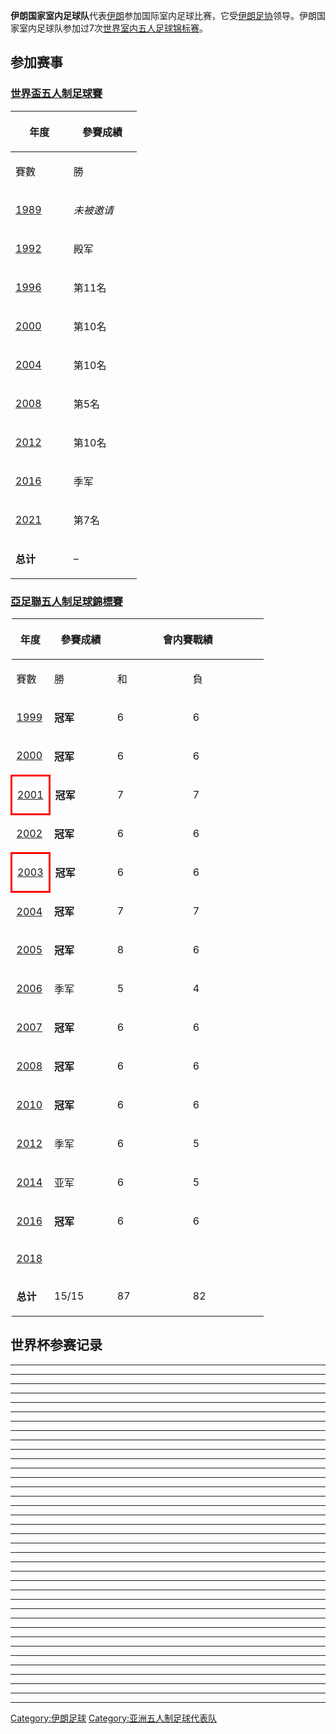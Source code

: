 {{Infobox national futsal team
| Name = 伊朗国家室内足球队
| Badge =  
| Badge_size = 150px
| FIFA Trigramme = IRN
| FIFA Rank = 6
|pattern_la1=|pattern_b1=_Iranhomenew|pattern_ra1=|
   leftarm1=FFFFFF|body1=FFFFFF|rightarm1=FFFFFF|shorts1=FFFFFF|socks1=FFFFFF|
   pattern_la2=|pattern_b2=_Iranawaynew|pattern_ra2=|
   leftarm2=db232b|body2=db232b|rightarm2=db232b|shorts2=db232b|socks2=db232b
| Association = [[伊朗足球协会|伊朗足球协会]]
| Confederation = [[亚足联|亚足联]] ([[亚洲|亚洲]]) 
| Coach = {{Flagicon|IRN}} Mohammad Nazemosharia
| Most caps = 
| Top scorer = 
| Captain = 
| First game = 
| Largest loss = {{futsal|Brazil}} 8–1 {{futsal-rt|Iran}}<br/>([[里约热内卢|里约热内卢]], [[巴西|巴西]]; 2000年10月6日)
| Largest win = {{futsal|Iran}} 36–0 {{futsal-rt|Singapore}}<br/>([[吉隆坡|吉隆坡]], [[马来西亚|马来西亚]]; 1999年3月7日)
| World cup apps = 7
| World cup first = 1992年
| World cup best = [[File:Med_3.png|15px]] 季军（[[2016年世界盃五人制足球賽|2016]]）
| Regional name = [[亚洲室内五人足球锦标赛|亚洲室内五人足球锦标赛]]
| Regional cup apps = 14
| Regional cup first = [[1999年世界室内五人足球锦标赛|1999]]
| Regional cup best = [[File:Med_1.png|15px]] 冠军, [[1999年世界室内五人足球锦标赛|1999]],
}}
'''伊朗国家室内足球队'''代表[[伊朗|伊朗]]参加国际室内足球比赛，它受[[伊朗足协|伊朗足协]]领导。伊朗国家室内足球队参加过7次[[世界室内五人足球锦标赛|世界室内五人足球锦标赛]]。

== 参加赛事 ==

=== [[世界盃五人制足球賽|世界盃五人制足球賽]] ===
{| class="wikitable" style="text-align: center"
|-
!rowspan="2" width="15%" | 年度
!rowspan="2" width="25%" | 參賽成績
|-
!width="10%" | 賽數
!width="10%" | 勝
!width="10%" | 和
!width="10%" | 負
!width="10%" | 得球
!width="10%" | 失球
|-
|[[1989年世界五人制足球錦標賽|1989]]||''未被邀请''||– || – || – || – || – || –
|-bgcolor=#9acdff
|{{flagicon|HKG|1910}} [[1992年世界五人制足球錦標賽|1992]] ||殿军||8||5||0||3||36||30
|-
|{{flagicon|ESP}} [[1996年世界五人制足球錦標賽|1996]] ||第11名||3||1||0||2||12||13
|-
|{{flagicon|GUA}} [[2000年世界五人制足球錦標賽|2000]] ||第10名||3||1||0||2||6||9
|-
|{{flagicon|TPE}} [[2004年世界五人制足球錦標賽|2004]] ||第10名||3||1||0||2||9||13
|-
|{{flagicon|BRA}} [[2008年世界盃五人制足球賽|2008]] ||第5名||7||4||2||1||24||19
|-
|{{flagicon|THA}} [[2012年世界盃五人制足球賽|2012]] ||第10名||4||2||1||1||9||8
|-bgcolor=#cc9966
|{{flagicon|COL}} [[2016年世界盃五人制足球賽|2016]] ||季军 ||7||2||3||2||22||24
|-
|{{flagicon|LIT}} [[2021年国际足联室内五人足球世界杯|2021]] ||第7名 ||5||3||0||2||19||17
|-
|'''总计''' ||– ||'''40'''||'''19'''||'''6'''||'''15'''||'''137'''||'''133'''
|}

=== [[亞足聯五人制足球錦標賽|亞足聯五人制足球錦標賽]] ===
{| class="wikitable" style="text-align: center"
|-
!rowspan="2" width="15%" | 年度
!rowspan="2" width="25%" | 參賽成績
!colspan="6" | 會内賽戰績
!colspan="6" | 會外賽戰績
|-
!width="5%" | 賽數
!width="5%" | 勝
!width="5%" | 和
!width="5%" | 負
!width="5%" | 得球
!width="5%" | 失球
!width="5%" | 賽數
!width="5%" | 勝
!width="5%" | 和
!width="5%" | 負
!width="5%" | 得球
!width="5%" | 失球
|-
|[[1999年亞足聯五人制足球錦標賽|1999]]||bgcolor=gold|'''冠军'''||6||6||0||0||90||7||rowspan=7 colspan=6|''未设立会外赛''
|-
|[[2000年亞足聯五人制足球錦標賽|2000]]||bgcolor=gold|'''冠军'''||6||6||0||0||56||10
|-
|style="border: 3px solid red"|[[2001年亞足聯五人制足球錦標賽|2001]]||bgcolor=gold|'''冠军'''||7||7||0||0||97||13
|-
|[[2002年亞足聯五人制足球錦標賽|2002]]||bgcolor=gold|'''冠军'''||6||6||0||0||61||7
|-
|style="border: 3px solid red"|[[2003年亞足聯五人制足球錦標賽|2003]]||bgcolor=gold|'''冠军'''||6||6||0||0||60||13
|-
|[[2004年亞足聯五人制足球錦標賽|2004]]||bgcolor=gold|'''冠军'''||7||7||0||0||81||12
|-
|[[2005年亞足聯五人制足球錦標賽|2005]]||bgcolor=gold|'''冠军'''||8||6||1||1||58||15
|-
|[[2006年亞足聯五人制足球錦標賽|2006]]||bgcolor="#cc9966"|季军||5||4||0||1||46||12||rowspan=7 colspan=6|''直接晋级''
|-
|[[2007年亞足聯五人制足球錦標賽|2007]]||bgcolor=gold|'''冠军'''||6||6||0||0||50||9
|-
|[[2008年亞足聯五人制足球錦標賽|2008]]||bgcolor=gold|'''冠军'''||6||6||0||0||48||2
|-
|[[2010年亞足聯五人制足球錦標賽|2010]]||bgcolor=gold|'''冠军'''||6||6||0||0||57||9
|-
|[[2012年亞足聯五人制足球錦標賽|2012]]||bgcolor="#cc9966"|季军||6||5||0||1||45||9
|-
|[[2014年亞足聯五人制足球錦標賽|2014]]||bgcolor=silver|亚军||6||5||1||0||52||8
|-
|[[2016年亞足聯五人制足球錦標賽|2016]]||bgcolor=gold|'''冠军'''||6||6||0||0||48||4
|-
|[[2018年亞足聯五人制足球錦標賽|2018]]|| || || || || || ||
|-
!'''总计'''||15/15||87||82||2||3||849||130|| - || - || - || - || - || -
|}

== 世界杯参赛记录 ==
{{Football box
|date       = {{Start date|2021|9|14|df=y}}
|time       =
|team1      = {{futsal-rt|SRB}}
|score      = 
|team2      = {{futsal|IRN}}
|goals1     =
|goals2     =
|stadium    = [[Avia_Solutions_Group_Arena|Avia Solutions Group Arena]]，[[Vilnius|Vilnius]]
|attendance =
|referee    =
|report     =
}}
----
{{Football box
|date       = {{Start date|2021|9|17|df=y}}
|time       =
|team1      = {{futsal-rt|IRN}}
|score      = 
|team2      = {{futsal|USA}}
|goals1     =
|goals2     =
|stadium    = [[Avia_Solutions_Group_Arena|Avia Solutions Group Arena]]，[[Vilnius|Vilnius]]
|attendance =
|referee    =
|report     =
}}
----
{{Football box
|date       = {{Start date|2021|9|20|df=y}}
|time       =
|team1      = {{futsal-rt|IRN}}
|score      = 
|team2      = {{futsal|ARG}}
|goals1     =
|goals2     =
|stadium    = [[Avia_Solutions_Group_Arena|Avia Solutions Group Arena]]，[[Vilnius|Vilnius]]
|attendance = 
|referee    =
|report     =
}}
----
{{Football box
|date={{Start date|2016|9|12|df=y}}
|time=20:00 ([[UTC−05:00|UTC−5]])
|team1={{futsal-rt|IRN}}
|score= 1 – 5
|team2={{futsal|ESP}}
|report=
|goals1= Ali Asghar {{goal|28|pen.}}
|goals2= Sergio Martínez {{goal|1}}<br/> José Cortés {{goal|7}}<br/> Aicardo {{goal|17|pen.|33}}<br/> Miguelín {{goal|27}}
|stadium=[[Medellín_Sports_Coliseum#Iván_de_Beodut_Coliseum|Coliseo Iván de Beodut]], [[Medellín|Medellín]]
|attendance=1,980
|referee= {{flagicon|PER}} Cesar Malaga
}}
----
{{Football box
|date={{Start date|2016|9|15|df=y}}
|time=20:00 ([[UTC−05:00|UTC−5]])
|team1={{futsal-rt|IRN}}
|score= 5 – 3
|team2={{futsal|MAR}}
|report=
|goals1= Hossein Tayyebi {{goal|10}}<br /> Mahdi Javid {{goal|15}}<br /> Ali Asghar {{goal|16||24}}<br /> Farhad Tavakoli {{goal|18}}
|goals2= Mohamed Jouad {{goal|16}}<br /> Adil Habil {{goal|19|pen.|33}}
|stadium=[[Medellín_Sports_Coliseum#Iván_de_Beodut_Coliseum|Coliseo Iván de Beodut]], [[Medellín|Medellín]]
|attendance=1,509
|referee= {{flagicon|CUB}} Sergio Cabrera
}}
----
{{Football box
|date={{Start date|2016|9|18|df=y}}
|time=18:00 ([[UTC−05:00|UTC−5]])
|team1={{futsal-rt|AZE}}
|score= 3 – 3
|team2={{futsal|IRN}}
|report=
|goals1= Thiago Bolinha {{goal|2}}<br /> Gallo {{goal|22||32}}
|goals2= Ahmad Esmaeilpour {{goal|1}}<br /> Farhad Tavakoli {{goal|21}}<br /> Hossein Tayyebi {{goal|36}}
|stadium=[[Medellín_Sports_Coliseum#Iván_de_Beodut_Coliseum|Coliseo Iván de Beodut]], [[Medellín|Medellín]]
|attendance=
|referee= {{flagicon|PER}} Cesar Malaga
}}
----
{{Football box
|date={{Start date|2016|9|21|df=y}}
|time=17:30 ([[UTC−05:00|UTC−5]])
|team1={{futsal-rt|BRA}}
|score= 4 – 4
|aet=yes
|team2={{futsal|IRN}}
|report=
|goals1=Falcão {{goal|9||13||48}} <br> Dieguinho {{goal|29}}
|goals2=Hossein Tayebi {{goal|14}} <br> Afshin Kazemi {{goal|31}} <br> Ali Hassan {{goal|37}} <br> Mohammad Keshavarz {{goal|48}}
|stadium=[[Coliseo_Bicentenario|Coliseo Bicentenario]], [[Bucaramanga|Bucaramanga]]
|attendance=1,576
|referee= {{flagicon|CZE}} Ondřej Černý
|penaltyscore= 2 – 3
|penalties1= Rodrigo {{pengoal}} <br> Ari {{penmiss}} <br> Falcão {{pengoal}}
|penalties2= {{pengoal}} Ali Hassan <br> {{pengoal}} Mohammadreza Sangsefidi <br> {{pengoal}} Ahmad Esmaeilpour
}}
----
{{Football box
|date={{Start date|2016|9|24|df=y}}
|time=15:30 ([[UTC−05:00|UTC−5]])
|team1={{futsal-rt|PAR}}
|score= 3 – 4
|aet=yes
|team2={{futsal|IRN}}
|report=
|goals1= Francisco Martínez {{goal|13}}<br> Juan Salas {{goal|20}}<br> René Villalba {{goal|39}}
|goals2= Ahmad Esmaeilpour {{goal|16||50}}<br> Mahdi Javid {{goal|23||36}}
|stadium=[[Coliseo_Bicentenario|Coliseo Bicentenario]], [[Bucaramanga|Bucaramanga]]
|attendance=2,155
|referee= {{flagicon|ENG}} Marc Birkett
}}
----
{{Football box
|date={{Start date|2016|9|27|df=y}}
|time=19:00 ([[UTC−05:00|UTC−5]])
|team1={{futsal-rt|IRN}}
|score= 3 – 4
|team2={{futsal|RUS}}
|report=
|goals1= Ahmad Esmaeilpour {{goal|17}}<br /> Ali Asghar {{goal|30}}<br /> Mahdi Javid {{goal|40}}
|goals2= Dmitri Lyskov {{goal|14}}<br /> Sergei Abramov {{goal|23}}<br /> Vladislav Shayakhmetov {{goal|30}}<br /> Ivan Chishkala {{goal|40}}
|stadium=[[Coliseo_Cubierto_Mayor|Coliseo Cubierto Mayor]], [[Medellín|Medellín]]
|attendance=3,510
|referee= {{flagicon|KGZ}} Nurdin Bukuev
}}
----
{{Football box
|date={{Start date|2016|10|1|df=y}}
|time=12:00 ([[UTC−05:00|UTC−5]])
|team1={{futsal-rt|IRN}}
|score= 2 – 2
|team2={{futsal|POR}}
|report= 
|goals1= Afshin Kazemi {{goal|26}}<br/> Mahdi Javid {{goal|36}}
|goals2= Fernando Cardinal {{goal|21||21}}
|stadium=[[Coliseo_El_Pueblo|Coliseo El Pueblo]], [[Cali|Cali]]
|attendance=4,018
|referee= {{flagicon|ITA}} Alessandro Malfer
|penaltyscore= 4 – 3
|penalties1= Ali Asghar {{pengoal}}<br/> Mohammad Taheri {{penmiss}}<br/> Hossein Tayyebi {{pengoal}}<br/> Afshin Kazemi {{pengoal}}<br/> Hamid Ahmadi {{penmiss}}<br/> Mahdi Javid {{pengoal}}
|penalties2={{pengoal}} Fernando Cardinal <br/>{{penmiss}} Tiago Brito <br/>{{pengoal}} Ricardinho <br/>{{pengoal}} Bruno Coelho <br/>{{penmiss}} André Coelho <br/>{{penmiss}} João Matos
}}
----
{{footballbox
|date=2012年11月2日
|time=21:00
|team1={{futsal-rt|ESP}}
|score= 2 – 2
|report= [http://www.fifa.com/futsalworldcup/matches/round=255907/match=300215844/report.html Report]
|team2={{futsal|IRN}}
|goals1= Miguel Sayago {{goal|5}}<br /> Sergio Lozano {{goal|16}}
|goals2= Masoud Daneshvar {{goal|28}}<br /> Hossein Tayyebi {{goal|31}}
|stadium=[[曼谷|曼谷]][[華馬克室內體育館|華馬克室內體育館]]
|attendance=3,579
|referee=Francisco Rivera ([[Mexican_Football_Federation|Mexico]])
}}
----
{{footballbox
|date=2012年11月5日
|time=19:00
|team1={{futsal-rt|MAR}}
|score= 1 – 2
|report= [http://www.fifa.com/futsalworldcup/matches/round=255907/match=300215837/report.html Report]
|team2={{futsal|IRN}}
|goals1= Youssef El-Mazray {{goal|20}}
|goals2= Ali Asghar Hassanzadeh {{goal|20|pen.}}<br /> Afshin Kazemi {{goal|33}}
|stadium=[[曼谷|曼谷]][[華馬克室內體育館|華馬克室內體育館]]
|attendance=1,409
|referee=Carlos González ([[National_Football_Federation_of_Guatemala|Guatemala]])
}}
----
{{footballbox
|date=2012年11月8日
|time=19:00
|team1={{futsal-rt|IRN}}
|score= 4 – 3
|report= [http://www.fifa.com/futsalworldcup/matches/round=255907/match=300215841/report.html Report]
|team2={{futsal|PAN}}
|goals1= Ahmad Esmaeilpour {{goal|3}}<br /> Afshin Kazemi {{goal|14}}<br /> Mohammad Taheri {{goal|19||38}}
|goals2= Claudio Goodridge {{goal|6}}<br /> Carlos Pérez {{goal|35|pen.}}<br /> Alquis Alvarado {{goal|40}}
|stadium=[[曼谷|曼谷]][[Nimibutr_Indoor_Stadium|Nimibutr Indoor]]
|attendance=1,400
|referee=Eduardo Fernandes ([[Portuguese_Football_Federation|Portugal]])
}}
----
{{footballbox
|date=2012年11月11日
|time=21:00
|team1={{Futsal-rt|IRN}}
|score=1 – 2
|report=[http://www.fifa.com/futsalworldcup/matches/round=260141/match=300215820/report.html Report]
|team2={{Futsal|COL}}
|goals1= Ali Rahnama {{goal|35}}
|goals2= Yefri Duque {{goal|30}}<br /> Angellott Caro {{goal|34}}
|stadium=[[曼谷|曼谷]][[Nimibutr_Indoor_Stadium|Nimibutr Indoor]]
|attendance=4,170
|referee=Ivan Shabanov ([[Russian_Football_Union|Russia]])
}}
----
{{footballbox
|date = 2008-10-01
|time = 10:30
|team1 = {{futsal-rt|ESP}}
|score = 3 – 3 
|report = [http://www.fifa.com/tournaments/archive/futsalworldcup/brazil2008/matches/round=250124/match=300055141/report.html (Report)]
|team2 = {{futsal|IRI}}
|goals1 = [[Jordi_Torras_Badosa|Torras]] {{goal|21'12}}, {{goal|36'00}} <br /> [[Borja_Blanco_Gil|Borja]] {{goal|29'01}}
|goals2 = {{goal|3'29}} [[Mohammad_Taheri|Taheri]] <br /> {{goal|11'29}} [[Vahid_Shamsaee|Shamsaee]] <br /> {{goal|11'46}} [[Ali_Asghar_Hassanzadeh|Hassanzadeh]]
|stadium = [[Ginásio_do_Maracanãzinho|Ginásio do Maracanãzinho]], [[Rio_de_Janeiro|Rio de Janeiro]]
|attendance = 
|referee = {{flagicon|COL}} [[Fabián_López|Fabián López]]
}}
----
{{footballbox
|date = 2008-10-05
|time = 12:30
|team1 = {{futsal-rt|IRI}}
|score =   4 – 2 
|report = [http://www.fifa.com/tournaments/archive/futsalworldcup/brazil2008/matches/round=250124/match=300055136/report.html (Report)]
|team2 = {{futsal|LBY|1977}}
|goals1 = [[Mohammad_Taheri|Taheri]] {{goal|4'34}} <br />[[Mohammad_Hashemzadeh|Hashemzadeh]] {{goal|6'28}}, {{goal|16'48}} <br />[[Mostafa_Tayyebi|Tayyebi]] {{goal|31'54}}
|goals2 = {{goal|18'36}} [[Rabie_El-Hoti|El-Hoti]] <br />{{goal|24'34|pen.}} [[Mohammed_Rahoma_Ahmed|Rahoma]] 
|stadium = [[Ginásio_do_Maracanãzinho|Ginásio do Maracanãzinho]], [[Rio_de_Janeiro|Rio de Janeiro]]
|attendance = 4,103
|referee = {{flagicon|Panama}} [[Elix_Peralta|Elix Peralta]]
}}
----
{{footballbox
|date = 2008-10-07
|time = 12:30
|team1 = {{futsal-rt|IRI}}
|score =   4 – 2
|report = [http://www.fifa.com/tournaments/archive/futsalworldcup/brazil2008/matches/round=250124/match=300055135/report.html (Report)]
|team2 = {{futsal|URU}}
|goals1 = [[Mohammad_Taheri|Taheri]] {{goal|2'14}}<br />[[Mostafa_Tayyebi|Tayyebi]] {{goal|8'28}}<br />[[Vahid_Shamsaee|Shamsaee]] {{goal|20'49}}<br />[[Mohammad_Hashemzadeh|Hashemzadeh]] {{goal|27'14}}
|goals2 = {{goal|14'03|pen.}} [[Fabián_Hernández|Mincho]]<br /> {{goal|37'08}} [[Jorge_Rodríguez_(futsal)|Rodríguez]]
|stadium = [[Ginásio_do_Maracanãzinho|Ginásio do Maracanãzinho]], [[Rio_de_Janeiro|Rio de Janeiro]]
|attendance = 3,900
|referee = {{flagicon|Cuba}} [[Antonio_Álvarez_Betancourt|Antonio Álvarez]]
}}
----
{{footballbox
|date = 2008-10-09
|time = 10:30
|team1 = {{futsal-rt|CZE}}
|score =  2 – 3
|report = [http://www.fifa.com/tournaments/archive/futsalworldcup/brazil2008/matches/round=250124/match=300055133/report.html (Report)]
|team2 = {{futsal|IRI}}
|goals1 =  [[Jan_Janovský|Janovský]] {{goal|27'42}} <br /> [[Martin_Dlouhý|Dlouhý]] {{goal|31'37}}  
|goals2 = {{goal|16'42}} {{goal|39'33}} [[Ali_Asghar_Hassanzadeh|Hassanzadeh]] <br /> {{goal|30'14}} [[Vahid_Shamsaee|Shamsaee]] 
|stadium = [[Nilson_Nelson_Gymnasium|Nilson Nelson Gymnasium]], [[Brasilia|Brasilia]]
|attendance = 5,786
|referee = {{flagicon|POR}} [[António_Cardoso|António Cardoso]]
}}
----
{{footballbox
|date = 2008-10-11
|time = 10:30
|team1 = {{futsal-rt|BRA}}
|score =  1 – 0 
|report = [http://www.fifa.com/tournaments/archive/futsalworldcup/brazil2008/matches/round=250129/match=300055147/report.html (Report)]
|team2 = {{futsal|Iran}}
|goals1 = [[Flávio_Sérgio_Viana|Schumacher]] {{goal|2'37}}
|goals2 = 
|stadium = [[Ginásio_do_Maracanãzinho|Ginásio do Maracanãzinho]], [[Rio_de_Janeiro|Rio de Janeiro]]
|attendance = 7,811
|referee = {{flagicon|RUS}} [[Ivan_Shabanov|Ivan Shabanov]]}}
----
{{footballbox
|date = 2008-10-12
|time = 12:30
|team1 = {{futsal-rt|UKR}}
|score =  4 – 5
|report = [http://www.fifa.com/tournaments/archive/futsalworldcup/brazil2008/matches/round=250129/match=300055144/report.html (Report)]
|team2 = {{futsal|Iran}}
|goals1 = [[Ildar_Makayev|Makayev]] {{goal|5'04}}, {{goal|36'13}}<br />[[Sergiy_Cheporniuk|Cheporniuk]] {{goal|8'22}}<br />[[Oleksandr_Khursov|Khursov]] {{goal|15'39}}
|goals2 = {{goal|9'01|pen.}}, {{goal|12'26|pen.}} [[Vahid_Shamsaee|Shamsaee]]<br />{{goal|10'57|o.g.}} [[Fedir_Pylypiv|Pylypiv]]<br />{{goal|14'08}}, {{goal|19'03|pen.}} [[Mohammad_Taheri|Taheri]] 
|stadium = [[Ginásio_do_Maracanãzinho|Ginásio do Maracanãzinho]], [[Rio_de_Janeiro|Rio de Janeiro]]
|attendance = 7,396
|referee = {{flagicon|MOZ}} [[Asselam_Khan|Asselam Khan]]}}
----
{{footballbox
|date = 2008-10-14
|time = 10:30
|team1 = {{futsal-rt|IRI}}
|score =  5 – 5 
|report = [http://www.fifa.com/tournaments/archive/futsalworldcup/brazil2008/matches/round=250129/match=300055142/report.html (Report)]
|team2 = {{futsal|ITA}}
|goals1 = [[Masoud_Daneshvar|Daneshvar]] {{goal|10'38}}, {{goal|35'30}}<br />[[Ebrahim_Masoudi|Masoudi]] {{goal|12'23}}<br />[[Mohammad_Hashemzadeh|Hashemzadeh]] {{goal|26'30}}<br />[[Ali_Asghar_Hassanzadeh|Hassanzadeh]] {{goal|28'29}}
|goals2 = {{goal|1'17}}, {{goal|8'06}} [[Fernando_Grana|Grana]]<br />{{goal|13'57}} [[Patrick_Nora|Nora]]<br />{{goal|30'56}} [[Fabiano_Assad|Fabiano]]<br />{{goal|39'09}} [[Edgar_Bertoni|Bertoni]]
|stadium = [[Nilson_Nelson_Gymnasium|Nilson Nelson Gymnasium]], [[Brasilia|Brasilia]]
|attendance = 7,881
|referee = {{flagicon|AUS}} [[Scott_Kidson|Scott Kidson]]
}}
----
{{Football box
|date={{Start date|2004|11|22|df=y}}
|time=18:00 ([[UTC+8|UTC+8]])
|team1={{futsal-rt|IRN}}
|score= 0 – 4
|team2={{futsal|POR}}
|report=
|goals1=
|goals2=
|stadium=[[桃园县|桃园县]], [[中华民国|中华民国]]
|attendance=
|referee=
}}
----
{{Football box
|date={{Start date|2004|11|24|df=y}}
|time=18:00 ([[UTC+8|UTC+8]])
|team1={{futsal-rt|IRN}}
|score= 8 – 3
|team2={{futsal|CUB}}
|report=
|goals1=
|goals2=
|stadium=[[桃园县|桃园县]], [[中华民国|中华民国]]
|attendance=
|referee=
}}
----
{{Football box
|date={{Start date|2004|11|26|df=y}}
|time=18:00 ([[UTC+8|UTC+8]])
|team1={{futsal-rt|ARG}}
|score= 6 – 1
|team2={{futsal|IRN}}
|report=
|goals1=
|goals2=
|stadium=[[桃园县|桃园县]], [[中华民国|中华民国]]
|attendance=
|referee=
}}
----
{{Football box
|date={{Start date|2000|11|20|df=y}}
|time=20:00 ([[UTC-6|UTC-6]])
|team1={{futsal-rt|ARG}}
|score= 2 – 1
|team2={{futsal|IRN}}
|report=
|goals1=
|goals2=
|stadium=[[危地马拉城|危地马拉城]], [[危地马拉|危地马拉]]
|attendance=
|referee=
}}
----
{{Football box
|date={{Start date|2000|11|22|df=y}}
|time=20:00 ([[UTC-6|UTC-6]])
|team1={{futsal-rt|ESP}}
|score= 7 – 2
|team2={{futsal|IRN}}
|report=
|goals1=
|goals2=
|stadium=[[危地马拉城|危地马拉城]], [[危地马拉|危地马拉]]
|attendance=
|referee=
}}
----
{{Football box
|date={{Start date|2000|11|23|df=y}}
|time=20:00 ([[UTC-6|UTC-6]])
|team1={{futsal-rt|IRN}}
|score= 3 – 0
|team2={{futsal|CUB}}
|report=
|goals1=
|goals2=
|stadium=[[危地马拉城|危地马拉城]], [[危地马拉|危地马拉]]
|attendance=
|referee=
}}
----
{{footballbox
|date = 1996-11-25
|time =
|team1 = {{futsal-rt|Iran}}
|score =   7–0
|report =
|team2 = {{futsal|Cuba}}
|goals1 =
|goals2 =
|stadium =[[西班牙|西班牙]]
|attendance =
|referee = }}
----
{{footballbox
|date = 1996-11-27
|time =
|team1 = {{futsal-rt|Belgium}}
|score =   5–2
|report =
|team2 = {{futsal|Iran}}
|goals1 =
|goals2 =
|stadium =[[西班牙|西班牙]]
|attendance =
|referee = }}
----
{{footballbox
|date = 1996-11-28
|time =
|team1 = {{futsal-rt|Brazil}}
|score =   8–3
|report =
|team2 = {{futsal|Iran}}
|goals1 =
|goals2 =
|stadium =[[西班牙|西班牙]]
|attendance =
|referee = }}
----
{{footballbox
|date = 1992-11-17
|time = 18:30
|team1 = {{futsal-rt|Netherlands}}
|score =   2–1
|report = [http://www.fifa.com/tournaments/archive/futsalworldcup/hongkong1992/matches/round=1327/match=10042/index.html Report]
|team2 = {{futsal|Iran}}
|goals1 = 
|goals2 =
|stadium = [[Hong_Kong_Coliseum|Hong Kong Coliseum]], [[香港|香港]]
|attendance = 2,100
|referee = {{flagicon|BRA}} Manoel Serapiao Filha}}
----
{{footballbox
|date = 1992-11-19
|time = 18:30
|team1 = {{futsal-rt|Iran}}
|score =   7–5  
|report = [http://www.fifa.com/tournaments/archive/futsalworldcup/hongkong1992/matches/round=1327/match=10044/index.html Report]
|team2 = {{futsal|ITA}}
|goals1 = 
|goals2 =
|stadium = [[Hong_Kong_Coliseum|Hong Kong Coliseum]], [[香港|香港]]
|attendance = 1,482
|referee = {{flagicon|CHL}} Hernán Silva Arce}}
----
{{footballbox
|date = 1992-11-21
|time = 18:30
|team1 = {{futsal-rt|Iran}}
|score =   10–6  
|report = [http://www.fifa.com/tournaments/archive/futsalworldcup/hongkong1992/matches/round=1327/match=10047/index.html Report]
|team2 = {{futsal|PAR|1990}}
|goals1 = 
|goals2 =
|stadium = [[Kowloon_Park|Kowloon Park Sports Center]], [[尖沙咀|尖沙咀]]
|attendance = 252
|referee = {{flagicon|ESP}} Juan Ansuategui Roca}}
----
{{footballbox
|date = 1992-11-23
|time = 18:30
|team1 = {{futsal-rt|IRN}}
|score =   2–0
|report = [http://www.fifa.com/tournaments/archive/futsalworldcup/hongkong1992/matches/round=1332/match=10259/index.html Report]
|team2 = {{futsal|POL}}
|goals1 = 
|goals2 =
|stadium = [[Kowloon_Park|Kowloon Park Sports Center]], [[尖沙咀|尖沙咀]]
|attendance = 148
|referee = {{flagicon|Chile}} Hernán Silva Arce}}
----
{{footballbox
|date = 1992-11-24
|time = 18:30
|team1 = {{futsal-rt|IRN}}
|score =   4–2  
|report = [http://www.fifa.com/tournaments/archive/futsalworldcup/hongkong1992/matches/round=1332/match=10261/index.html Report]
|team2 = {{futsal|ESP}}
|goals1 = 
|goals2 =
|stadium = [[Hong_Kong_Coliseum|Hong Kong Coliseum]], [[香港|香港]]
|attendance = 2,180
|referee = {{flagicon|Hungary}} Laszlo Vagner}}
----
{{footballbox
|date = 1992-11-25
|time = 18:30
|team1 = {{futsal-rt|IRN}}
|score =   4–2  
|report = [http://www.fifa.com/tournaments/archive/futsalworldcup/hongkong1992/matches/round=1332/match=10263/index.html Report]
|team2 = {{futsal|BEL}}
|goals1 = 
|goals2 =
|stadium = [[Hong_Kong_Coliseum|Hong Kong Coliseum]], [[香港|香港]]
|attendance = 3,394
|referee = {{flagicon|Paraguay|1990}} Sabino Farina Céspedes}}
----
{{footballbox
|date = 1992-11-27
|time = 18:30
|team1 = {{futsal-rt|IRN}}
|score =   2–4  
|report = [http://www.fifa.com/tournaments/archive/futsalworldcup/hongkong1992/matches/round=1335/match=10267/index.html Report]
|team2 = {{futsal|USA}}
|goals1 = 
|goals2 =
|stadium = [[Hong_Kong_Coliseum|Hong Kong Coliseum]], [[香港|香港]]
|attendance = 5,744
|referee = {{flagicon|POR}} Carlos Alberto Silva Valente}}
----
{{footballbox
|date = 1992-11-28
|time = 18:30
|team1 = {{futsal-rt|IRN}}
|score =   6–9  
|report = [http://www.fifa.com/tournaments/archive/futsalworldcup/hongkong1992/matches/round=1336/match=10269/index.html Report]
|team2 = {{futsal|ESP}}
|goals1 = 
|goals2 =
|stadium = [[Hong_Kong_Coliseum|Hong Kong Coliseum]], [[香港|香港]]
|attendance = 10,466
|referee = {{flagicon|NZL}} Kenneth Wallace}}


{{亞洲足聯會員五人制足球代表隊}}


[[Category:伊朗足球|Category:伊朗足球]]
[[Category:亚洲五人制足球代表队|Category:亚洲五人制足球代表队]]